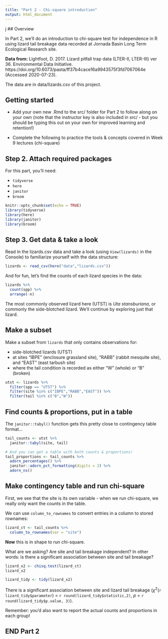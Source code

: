 ```yaml
---
title: "Part 2 - Chi-square introduction"
output: html_document
---
```

j
## Overview

In Part 2, we'll do an introduction to chi-square test for independence in R using lizard tail breakage data recorded at Jornada Basin Long Term Ecological Research site. 

**Data from:** Lightfoot, D. 2017. Lizard pitfall trap data (LTER-II, LTER-III) ver 36. Environmental Data Initiative. https://doi.org/10.6073/pasta/ff37b4cace16a9943575f3fd7067064e (Accessed 2020-07-23).

The data are in data/lizards.csv of this project. 

## Getting started

- Add your own new .Rmd to the src/ folder for Part 2 to follow along on your own (note that the instructor key is also included in src/ - but you should be typing this out on your own for improved learning and retention!)

- Complete the following to practice the tools & concepts covered in Week 9 lectures (chi-square)

## Step 2. Attach required packages

For this part, you'll need:

- `tidyverse`
- `here`
- `janitor`
- `broom`

```r
knitr::opts_chunk$set(echo = TRUE)
library(tidyverse)
library(here)
library(janitor)
library(broom)
```

## Step 3. Get data & take a look

Read in the lizards.csv data and take a look (using `View(lizards)` in the Console) to familiarize yourself with the data structure: 
```r
lizards <- read_csv(here("data","lizards.csv"))
```

And for fun, let's find the counts of each lizard species in the data: 
```r
lizards %>% 
  count(spp) %>% 
  arrange(-n)
```

The most commonly observed lizard here (UTST) is *Uta stansburiana*, or commonly the side-blotched lizard. We'll continue by exploring just that lizard. 

## Make a subset

Make a subset from `lizards` that only contains observations for: 
 
- side-blotched lizards (UTST)
- at sites "IBPE" (enclosure grassland site), "RABB" (rabbit mesquite site), and "EAST" (east tarbush site)
- where the tail condition is recorded as either "W" (whole) or "B" (broken)

```r
utst <- lizards %>% 
  filter(spp == "UTST") %>% 
  filter(site %in% c("IBPE","RABB","EAST")) %>% 
  filter(tail %in% c("B","W"))
```

## Find counts & proportions, put in a table

The `janitor::tabyl()` function gets this pretty close to contingency table format...

```r
tail_counts <- utst %>% 
  janitor::tabyl(site, tail)

# And you can get a table with both counts & proportions! 
tail_proportions <- tail_counts %>% 
  adorn_percentages() %>% 
  janitor::adorn_pct_formatting(digits = 2) %>% 
  adorn_ns()
```

## Make contingency table and run chi-square

First, we see that the site is its own variable - when we run chi-square, we really only want the counts in the table. 

We can use `column_to_rownames` to convert entries in a column to stored rownames: 

```r
lizard_ct <- tail_counts %>% 
  column_to_rownames(var = "site")
```

**Now** this is in shape to run chi-square. 

What are we asking? Are site and tail breakage independent? In other words: is there a significant association between site and tail breakage? 
```r
lizard_x2 <- chisq.test(lizard_ct)
lizard_x2

lizard_tidy <- tidy(lizard_x2)
```
There is a significant association between site and lizard tail breakage ($\chi$^2^(`r lizard_tidy$parameter`) = `r round(lizard_tidy$statistic,2)`, *p* = `r round(lizard_tidy$p.value, 3)`). 

Remember: you'd also want to report the actual counts and proportions in each group! 

## END Part 2
